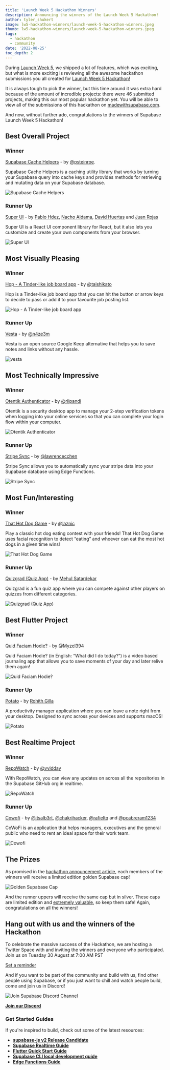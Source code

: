 ```yaml
---
title: 'Launch Week 5 Hackathon Winners'
description: Announcing the winners of the Launch Week 5 Hackathon!
author: tyler_shukert
image: lw5-hackathon-winners/launch-week-5-hackathon-winners.jpeg
thumb: lw5-hackathon-winners/launch-week-5-hackathon-winners.jpeg
tags:
  - hackathon
  - community
date: '2022-08-25'
toc_depth: 2
---
```


During [Launch Week 5](https://supabase.com/launch-week), we shipped a lot of features, which was exciting, but what is more exciting is reviewing all the awesome hackathon submissions you all created for [Launch Week 5 Hackathon!](https://supabase.com/blog/launch-week-5-hackathon)

It is always tough to pick the winner, but this time around it was extra hard because of the amount of incredible projects: there were 46 submitted projects, making this our most popular hackathon yet. You will be able to view all of the submissions of this hackathon on [madewithsupabase.com](https://www.madewithsupabase.com/). 

And now, without further ado, congratulations to the winners of Supabase Launch Week 5 Hackathon!

## Best Overall Project

### Winner

[Supabase Cache Helpers](https://github.com/psteinroe/supabase-cache-helpers) - by [@psteinroe](https://twitter.com/psteinroe).

Supabase Cache Helpers is a caching utility library that works by turning your Supabase query into cache keys and provides methods for retrieving and mutating data on your Supabase database. 

![Supabase Cache Helpers](/images/blog/lw5-hackathon-winners/supabase-cache-helpers.png)

### Runner Up

[Super UI](https://github.com/pheralb/superui) - by [Pablo Hdez](https://twitter.com/pheralb_), [Nacho Aldama](https://twitter.com/srdrabx), [David Huertas](https://twitter.com/ikurotime) and [Juan Rojas](https://twitter.com/tmchein)

Super UI is a React UI component library for React, but it also lets you customize and create your own components from your browser. 

![Super UI](/images/blog/lw5-hackathon-winners/super-ui.png)

## Most Visually Pleasing

### Winner

[Hop - A Tinder-like job board app](https://github.com/taishikato/hop) - by [@taishikato](https://twitter.com/taishik_)

Hop is a Tinder-like job board app that you can hit the button or arrow keys to decide to pass or add it to your favourite job posting list.

![Hop - A Tinder-like job board app](/images/blog/lw5-hackathon-winners/hop.png)

### Runner Up

[Vesta](https://www.github.com/n4ze3m/vesta) - by [@n4ze3m](https://twitter.com/n4ze3m)

Vesta is an open source Google Keep alternative that helps you to save notes and links without any hassle.

![vesta](/images/blog/lw5-hackathon-winners/vesta.png)

## Most Technically Impressive

### Winner

[Otentik Authenticator](https://github.com/riipandi/otentik-authenticator-desktop) - by [@riipandi](https://twitter.com/riipandi)

Otentik is a security desktop app to manage your 2-step verification tokens when logging into your online services so that you can complete your login flow within your computer. 

![Otentik Authenticator](/images/blog/lw5-hackathon-winners/otentik.png)

### Runner Up

[Stripe Sync](https://github.com/lawrencecchen/stripe-sync) - by [@lawrencecchen](https://github.com/lawrencecchen)

Stripe Sync allows you to automatically sync your stripe data into your Supabase database using Edge Functions. 

![Stripe Sync](/images/blog/lw5-hackathon-winners/stripe-sync.png)

## Most Fun/Interesting

### Winner

[That Hot Dog Game](https://github.com/laznic/hotdogs) - by [@laznic](https://twitter.com/laznic)

Play a classic hot dog eating contest with your friends! That Hot Dog Game uses facial recognition to detect “eating” and whoever can eat the most hot dogs in a given time wins!

![That Hot Dog Game](/images/blog/lw5-hackathon-winners/hot-dog-game.png)

### Runner Up

[Quizgrad (Quiz App)](https://github.com/mehulsatardekar/Quizgrad) - by [Mehul Satardekar](https://twitter.com/MehulSatardekar)

Quizgrad is a fun quiz app where you can compete against other players on quizzes from different categories. 

![Quizgrad (Quiz App)](/images/blog/lw5-hackathon-winners/quiz-grad.png)

## Best Flutter Project

### Winner

[Quid Faciam Hodie?](https://github.com/Myzel394/quid_faciam_hodie) - by [@Myzel394](https://github.com/Myzel394)

Quid Faciam Hodie? (in English: “What did I do today?”) is a video based journaling app that allows you to save moments of your day and later relive them again!

![Quid Faciam Hodie?](/images/blog/lw5-hackathon-winners/quid-faciam-hodie.png)

### Runner Up

[Potato](https://github.com/Rohithgilla12/potato) - by [Rohith Gilla](https://github.com/Rohithgilla12)

A productivity manager application where you can leave a note right from your desktop. Designed to sync across your devices and supports macOS!

![Potato](/images/blog/lw5-hackathon-winners/potato.png)

## Best Realtime Project

### Winner

[RepoWatch](https://github.com/vvidday/repo-watch) - by [@vvidday](https://github.com/vvidday)

With RepoWatch, you can view any updates on across all the repositories in the Supabase GitHub org in realtime. 

![RepoWatch](/images/blog/lw5-hackathon-winners/repo-watch.png)

### Runner Up

[Cowofi](https://github.com/Cowofi/cowofi) - by [@itsalb3rt](https://twitter.com/alhidalgodev), [@chakrihacker](https://twitter.com/chakrihacker), [@rafieltq](https://twitter.com/rafiel_tq) and [@pcabreram1234](https://twitter.com/pcabreram1234)

CoWoFi is an application that helps managers, executives and the general public who need to rent an ideal space for their work team.

![Cowofi](/images/blog/lw5-hackathon-winners/cowofi.png)

## The Prizes

As promised in the [hackathon announcement article](https://supabase.com/blog/launch-week-5-hackathon), each members of the winners will receive a limited edition golden Supabase cap! 

![Golden Supabase Cap](/images/blog/lw5-hackathon/cap.png)

And the runner uppers will receive the same cap but in silver. These caps are limited edition and [extremely valuable](https://store.supabase.com/products/gold-supacap), so keep them safe! Again, congratulations on all the winners!

## Hang out with us and the winners of the Hackathon

To celebrate the massive success of the Hackathon, we are hosting a Twitter Space with and inviting the winners and everyone who participated. Join us on Tuesday 30 August at 7:00 AM PST

[Set a reminder](https://twitter.com/i/spaces/1LyxBoXywLjKN)

And if you want to be part of the community and build with us, find other people using Supabase, or if you just want to chill and watch people build, come and join us in Discord!

![Join Supabase Discord Channel](/images/blog/hackathon/community.png)

**[Join our Discord](https://discord.supabase.com/)**

### Get Started Guides

If you're inspired to build, check out some of the latest resources:

- [**supabase-js v2 Release Candidate**](https://supabase.com/blog/supabase-js-v2)
- [**Supabase Realtime Guide**](https://www.supabase.cc/docs/guides/realtime)
- [**Flutter Quick Start Guide**](https://www.supabase.cc/docs/guides/with-flutter)
- [**Supabase CLI local development guide**](https://www.supabase.cc/docs/guides/local-development)
- [**Edge Functions Guide**](https://www.supabase.cc/docs/guides/functions)
